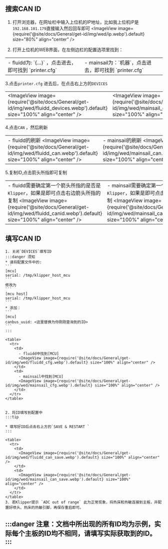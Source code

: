 
## 搜索CAN ID
1. 打开浏览器，在网址栏中输入上位机的IP地址，比如我上位机IP是`192.168.101.179`直接输入然后回车即可
  <ImageView image={require('@site/docs/General/get-id/img/wed/ip.webp').default} size="80%" align="center" /> 

2. 打开上位机的WEB界面，在左侧边栏的配置选项里找到：
  <table>
    <tr>
      <td>
        - fluidd为: `{…}` ，点击进去，即可找到 `printer.cfg`
        <ImageView image={require('@site/docs/General/get-id/img/fluidd-cfg.webp').default} size="100%" align="center" />
      </td>
      <td>
        - mainsail为：`机器`，点击进去，即可找到 `printer.cfg`
        <ImageView image={require('@site/docs/General/get-id/img/mainsail-cfg.webp').default} size="100%" align="center" />
      </td>
    </tr>
  </table>

  3.点击`printer.cfg` 进去后，在点击右上方的`DEVICES`
    <table>
      <tr>
        <td>
          <ImageView image={require('@site/docs/General/get-id/img/wed/fluidd_devices.webp').default} size="100%" align="center" />
        </td>
        <td>
          <ImageView image={require('@site/docs/General/get-id/img/wed/mainsail_devices.webp').default} size="100%" align="center" />
        </td>
      </tr>
    </table>

  4.点击`CAN` ，然后刷新
    <table>
      <tr>
        <td>
          - fluidd的刷新
          <ImageView image={require('@site/docs/General/get-id/img/wed/fluidd_can.webp').default} size="100%" align="center" />
        </td>
        <td>
          - mainsail的刷新
          <ImageView image={require('@site/docs/General/get-id/img/wed/mainsail_can.webp').default} size="100%" align="center" />
        </td>
      </tr>
    </table>

  5.复制ID,点击箭头所指即可复制
    <table>
      <tr>
        <td>
          - fluidd需要确定第一个箭头所指的是否是`Klipper`，如果是即可点击右边箭头所指的复制
          <ImageView image={require('@site/docs/General/get-id/img/wed/fluidd_canid.webp').default} size="100%" align="center" />
        </td>
        <td>
          - mainsail需要确定第一个箭头所指的是否是`Klipper`，如果是即可点击右边箭头所指的复制
          <ImageView image={require('@site/docs/General/get-id/img/wed/mainsail_canid.webp').default} size="100%" align="center" />
        </td>
      </tr>
    </table>

## 填写CAN ID

    1. 关闭`DEVICES`填写ID
    :::danger 须知
    * 请将配置文件中的:  
    ```
    [mcu] 
    serial: /tmp/klipper_host_mcu
    ```  
    修改为
    ```
    [mcu host] 
    serial: /tmp/klipper_host_mcu
    ```
    * 添加：
    ```
    [mcu]
    canbus_uuid: <这里替换为你刚刚查询到的ID>
    ```
    :::

    <table>
      <tr>
        <td>
          - fluidd中找到[MCU]
          <ImageView image={require('@site/docs/General/get-id/img/wed/fluidd_cfg.webp').default} size="100%" align="center" />
        </td>
        <td>
          - mainsail中找到[MCU]
          <ImageView image={require('@site/docs/General/get-id/img/wed/mainsail_cfg.webp').default} size="100%" align="center" />
        </td>
      </tr>
    </table>


    2. 将ID填写到配置中
    :::tip

    * 填写好ID后点击右上方的`SAVE & RESTART `
    :::

    <table>
      <tr>
        <td>
          <ImageView image={require('@site/docs/General/get-id/img/wed/fluidd_can_save.webp').default} size="100%" align="center" />
        </td>
        <td>
          <ImageView image={require('@site/docs/General/get-id/img/wed/mainsail_can_save.webp').default} size="100%" align="center" />
        </td>
      </tr>
    </table>
    3. 若Klipper提示 `ADC out of range` 此为正常现象，将热床和热敏连接到主板，并配置好喷头、热床的热敏引脚，再保存重启即可。

:::danger
注意：文档中所出现的所有ID均为示例，实际每个主板的ID均不相同，请填写实际获取到的ID。
:::
---

